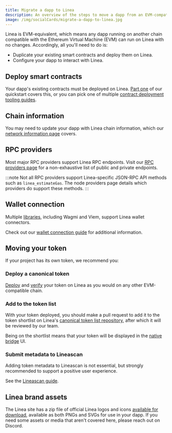 ```yaml
---
title: Migrate a dapp to Linea
description: An overview of the steps to move a dapp from an EVM-compatible chain to Linea.
image: /img/socialCards/migrate-a-dapp-to-linea.jpg
---
```


Linea is EVM-equivalent, which means any dapp running on another chain compatible with the 
Ethereum Virtual Machine (EVM) can run on Linea with no changes. Accordingly, all you'll need to do 
is: 
- Duplicate your existing smart contracts and deploy them on Linea.
- Configure your dapp to interact with Linea.

## Deploy smart contracts

Your dapp's existing contracts must be deployed on Linea. [Part one](../build/quickstart/deploy.mdx) 
of our quickstart covers this, or you can pick one of multiple [contract deployment tooling guides](./deploy-smart-contract/index.mdx).

## Chain information

You may need to update your dapp with Linea chain information, which our [network information page](../build/network-info.mdx)
covers.

## RPC providers

Most major RPC providers support Linea RPC endpoints. Visit our [RPC providers page](../tooling/node-providers/index.mdx) 
for a non-exhaustive list of public and private endpoints.

:::note
Not all RPC providers support Linea-specific JSON-RPC API methods such as `linea_estimateGas`. The
node providers page details which providers do support these methods.
:::

## Wallet connection

Multiple [libraries](../tooling/libraries), including Wagmi and Viem, support Linea wallet 
connectors. 

Check out our [wallet connection guide](../how-to/connect-wallet.mdx) for additional information.

## Moving your token

If your project has its own token, we recommend you: 

### Deploy a canonical token

[Deploy](../how-to/deploy-smart-contract/) and [verify](../how-to/verify-smart-contract/) your 
token on Linea as you would on any other EVM-compatible chain. 

### Add to the token list

With your token deployed, you should make a pull request to add it to the token shortlist on Linea's 
[canonical token list repository](https://github.com/Consensys/linea-token-list/tree/main), after 
which it will be reviewed by our team.

Being on the shortlist means that your token will be displayed in the [native bridge](https://linea.build/hub/bridge/) 
UI. 

### Submit metadata to Lineascan

Adding token metadata to Lineascan is not essential, but strongly recommended to support a 
positive user experience. 

See the [Lineascan guide](https://info.lineascan.build/how-to-update-token-info/).

## Linea brand assets

The Linea site has a zip file of official Linea logos and icons [available for download](https://linea.build/assets),
available as both PNGs and SVGs for use in your dapp. If you need some assets or media that aren't 
covered here, please reach out on Discord.
